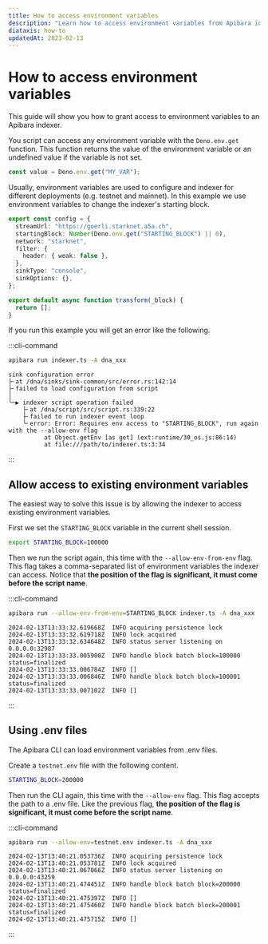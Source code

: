 ```yaml
---
title: How to access environment variables
description: "Learn how to access environment variables from Apibara indexers."
diataxis: how-to
updatedAt: 2023-02-13
---
```


# How to access environment variables

This guide will show you how to grant access to environment variables to an
Apibara indexer.

You script can access any environment variable with the `Deno.env.get` function.
This function returns the value of the environment variable or an undefined value
if the variable is not set.

```ts
const value = Deno.env.get("MY_VAR");
```

Usually, environment variables are used to configure and indexer for different
deployments (e.g. testnet and mainnet). In this example we use environment
variables to change the indexer's starting block.

```ts [indexer.ts]
export const config = {
  streamUrl: "https://goerli.starknet.a5a.ch",
  startingBlock: Number(Deno.env.get("STARTING_BLOCK") || 0),
  network: "starknet",
  filter: {
    header: { weak: false },
  },
  sinkType: "console",
  sinkOptions: {},
};

export default async function transform(_block) {
  return [];
}
```

If you run this example you will get an error like the following.

:::cli-command

```bash [Terminal]
apibara run indexer.ts -A dna_xxx
```

```
sink configuration error
├╴at /dna/sinks/sink-common/src/error.rs:142:14
├╴failed to load configuration from script
│
╰─▶ indexer script operation failed
    ├╴at /dna/script/src/script.rs:339:22
    ├╴failed to run indexer event loop
    ╰╴error: Error: Requires env access to "STARTING_BLOCK", run again with the --allow-env flag
          at Object.getEnv [as get] (ext:runtime/30_os.js:86:14)
          at file:///path/to/indexer.ts:3:34
```

:::

## Allow access to existing environment variables

The easiest way to solve this issue is by allowing the indexer to access
existing environment variables.

First we set the `STARTING_BLOCK` variable in the current shell session.

```bash [Terminal]
export STARTING_BLOCK=100000
```

Then we run the script again, this time with the `--allow-env-from-env` flag.
This flag takes a comma-separated list of environment variables the indexer can
access. Notice that **the position of the flag is significant, it must come
before the script name**.

:::cli-command

```bash [Terminal]
apibara run --allow-env-from-env=STARTING_BLOCK indexer.ts -A dna_xxx
```

```
2024-02-13T13:33:32.619668Z  INFO acquiring persistence lock
2024-02-13T13:33:32.619718Z  INFO lock acquired
2024-02-13T13:33:32.634648Z  INFO status server listening on 0.0.0.0:32987
2024-02-13T13:33:33.005900Z  INFO handle block batch block=100000 status=finalized
2024-02-13T13:33:33.006784Z  INFO []
2024-02-13T13:33:33.006846Z  INFO handle block batch block=100001 status=finalized
2024-02-13T13:33:33.007102Z  INFO []
```

:::

## Using .env files

The Apibara CLI can load environment variables from .env files.

Create a `testnet.env` file with the following content.

```bash [testnet.env]
STARTING_BLOCK=200000
```

Then run the CLI again, this time with the `--allow-env` flag. This flag accepts
the path to a .env file. Like the previous flag, **the position of the flag is
significant, it must come before the script name**.

:::cli-command

```bash [Terminal]
apibara run --allow-env=testnet.env indexer.ts -A dna_xxx
```

```
2024-02-13T13:40:21.053736Z  INFO acquiring persistence lock
2024-02-13T13:40:21.053781Z  INFO lock acquired
2024-02-13T13:40:21.067066Z  INFO status server listening on 0.0.0.0:43259
2024-02-13T13:40:21.474451Z  INFO handle block batch block=200000 status=finalized
2024-02-13T13:40:21.475397Z  INFO []
2024-02-13T13:40:21.475460Z  INFO handle block batch block=200001 status=finalized
2024-02-13T13:40:21.475715Z  INFO []
```

:::
